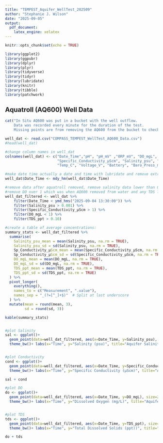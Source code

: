 ```yaml
---
title: "TEMPEST_Aquifer_WellTest_202509"
author: "Stephanie J. Wilson"
date: "2025-09-05"
output:
  pdf_document:
    latex_engine: xelatex
---
```


```r
knitr::opts_chunk$set(echo = TRUE)

library(ggplot2)
library(ggpubr)
library(dplyr)
library(plyr)
library(tidyverse)
library(tidyr)
library(lubridate)
library(knitr)
library(tibble)
library(patchwork)
```
## Aquatroll (AQ600) Well Data
```r
cat("In Situ AQ600 was put in a bucket with the well outflow. 
    Data was recorded every minute for the duration of the test. 
    Missing points are from removing the AQ600 from the bucket to check transmission.")

well_dat <- read.csv("COMPASS_TEMPEST_WellTest_AQ600_Data.csv")
#head(well_dat)

#change column names in well_dat
colnames(well_dat) <- c("Date_Time","pH", "pH_mV" ,"ORP_mV", "DO_mgL", "DO_Sat", "DO_pp", "Actual_Conductivity_µScm" ,
                        "Specific_Conductivity_µScm", "Salinity_psu", "Resistivity_Ωcm", "Density_gcm", "TDS_ppt", 
                        "Temp_C", "Voltage_V", "Battery", "Baro_Press_mmHg", "Press_psi" ,"Depth_cm" ) 

#make date time actually a date and time with lubridate and remove extra data at the end 
well_dat$Date_Time <- mdy_hm(well_dat$Date_Time)

#remove data after aquatroll removed, remove salinity data lower than 0.001 and conductivity less than 1, 
#remove DO over 1 which was when AQ600 removed from water and any TDS lower than 0.1 also from AQ600 removal 
well_dat_filtered <- well_dat %>%
    filter(Date_Time < ymd_hms("2025-09-04 13:30:00")) %>%
    filter(Salinity_psu > 0.001) %>%
    filter(Specific_Conductivity_µScm > 1) %>%
    filter(DO_mgL < 1) %>%
    filter(TDS_ppt > 0.10) 

#create a table of average concentrations: 
summary_stats <- well_dat_filtered %>%
  summarise(
    Salinity_psu_mean = mean(Salinity_psu, na.rm = TRUE),
    Salinity_psu_sd = sd(Salinity_psu, na.rm = TRUE),
    Sp_Conductivity_µScm_mean = mean(Specific_Conductivity_µScm, na.rm = TRUE),
    Sp_Conductivity_µScm_sd = sd(Specific_Conductivity_µScm, na.rm = TRUE),
    DO_mgL_mean = mean(DO_mgL, na.rm = TRUE),
    DO_mgL_sd = sd(DO_mgL, na.rm = TRUE),
    TDS_ppt_mean = mean(TDS_ppt, na.rm = TRUE),
    TDS_ppt_sd = sd(TDS_ppt, na.rm = TRUE)
  ) %>%
  pivot_longer(
    everything(),
    names_to = c("Measurement", ".value"),
    names_sep = "_(?=[^_]+$)"  # Split at last underscore
  ) %>%
  mutate(mean = round(mean, 3), 
         sd = round(sd, 3)) 

kable(summary_stats)


#plot Salinity 
sal <- ggplot()+
  geom_point(data=well_dat_filtered, aes(x=Date_Time, y=Salinity_psu), size=2, color="blue")+ 
  theme_bw()+ labs(x="Time", y="Salinity (psu)", title="Aquifer Salinity") + theme(legend.title = element_blank())


#plot Conductivity 
cond <- ggplot()+
  geom_point(data=well_dat_filtered, aes(x=Date_Time, y=Specific_Conductivity_µScm), size=2, color="darkblue")+ 
  theme_bw()+ labs(x="Time", y="Specific Conductivity (µScm)", title="Aquifer Conductivity") + theme(legend.title = element_blank())

sal + cond

#plot DO
do <- ggplot()+
  geom_point(data=well_dat_filtered, aes(x=Date_Time, y=DO_mgL), size=2, color="darkred")+ 
  theme_bw()+ labs(x="Time", y="Dissolved Oxygen (mg/L)", title="Aquifer Dissolved Oxygen") + theme(legend.title = element_blank())


#plot TDS 
tds <- ggplot()+
  geom_point(data=well_dat_filtered, aes(x=Date_Time, y=TDS_ppt), size=2, color="darkgreen")+ 
  theme_bw()+ labs(x="Time", y="Total Dissolved Solids (ppt))", title="Aquifer TDS") + theme(legend.title = element_blank())

do + tds


```






